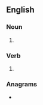 ==English==

===Noun===
{{head|en|noun form}}

# {{plural of|en|haplotype}}

===Verb===
{{head|en|verb form}}

# {{en-third-person singular of|haplotype}}

===Anagrams===
* {{anagrams|en|a=aehloppsty|hyposeptal}}
